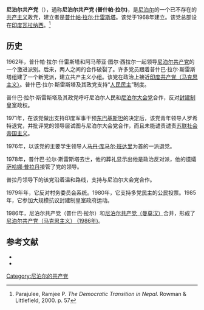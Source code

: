 {{Other uses|尼泊尔共产主义政党列表}}
{{Infobox Political Party
|leader1_title= |leader1_name= |leader2_title= |leader2_name= |leader3_title= |leader3_name= 
|名字       = 尼泊尔共产党
|原文名     = नेपाल कम्युनिष्ट पार्टी
|党代表色   = red
|图像       = <!-- 须加[[File:图像名|200px]] -->
|图像说明   = 
|所在国家或地区= {{NPL}}
|党首       = 
|总裁       = 
|主席       = 
|总书记     = 
|第一书记   = 
|秘书长     = 
|主席团     = 
|书记       = 
|发言人     = 
|创始人     = [[普什帕·拉尔·什雷斯塔|普什帕·拉尔·什雷斯塔]]
|建立       = 1968年
|解散       = 1986年
|兼并       = 
|分裂       = 
|前身       = 
|并入       = [[尼泊尔共产党（马克思主义）_(1986年)|尼泊尔共产党（马克思主义） (1986年)]]
|继承       = 
|总部       = [[印度|印度]][[瓦拉纳西|瓦拉纳西]]
|党报       = 
|青年组织   = 
|党员数目   = 
|统计日期   = 
|意识形态   = [[共产主义|共产主义]]<br>[[马克思列宁主义|马克思列宁主义]]
|政治立场   = [[左翼|左翼]]
|宗教信仰   = 
|国内组织   = 
|国际组织   = 
|seats1_title= <!-- 议会名字 -->
|seats1      = <!-- 议会席位，如250席位中有3个席位：{{Infobox political party/seats|3|250|hex=red}} -->
|官方色彩   = <!--示例：[[紫色|紫色]]和[[金色|金色]] {{Color box|#232176}}{{Color box|#E2AF2D}} -->
|官方网站   = <!-- {{URL| }}  -->
|宣传口号   = 
|国家       = 尼泊尔
|脚注       = 
}}
'''尼泊尔共产党'''（{{lang-ne|नेपाल कम्युनिष्ट पार्टी}}），通称'''尼泊尔共产党 (普什帕·拉尔)'''，是[[尼泊尔|尼泊尔]]的一个已不存在的[[共产主义|共产主义]]政党，建立者是[[普什帕·拉尔·什雷斯塔|普什帕·拉尔·什雷斯塔]]。该党于1968年建立。该党总部设在[[印度|印度]][[瓦拉纳西|瓦拉纳西]]。<ref name="ramjee">Parajulee, Ramjee P. ''The Democratic Transition in Nepal''. Rowman & Littlefield, 2000. p. 57</ref>

==历史==
1962年，普什帕·拉尔·什雷斯塔和阿马蒂亚·图尔·西拉尔一起领导[[尼泊尔共产党|尼泊尔共产党]]的一个激进派别。后来，两人之间的合作破裂了。许多党员跟着普什巴·拉尔·斯雷斯塔组建了一个新党派，建立共产主义小组。该党在政治上接近[[印度共产党（马克思主义）|印度共产党（马克思主义）]]。普什巴·拉尔·斯雷斯塔及其政党支持“[[人民民主|人民民主]]”制度。

普什巴·拉尔·斯雷斯塔及其政党呼吁尼泊尔人民和[[尼泊尔大会党|尼泊尔大会党]]合作，反对[[封建制|封建制]]皇室政权。

1971年，在该党做出支持印度军事干预[[东巴基斯坦|东巴基斯坦]]的决定后，该党青年领导人罗希特退党，并批评党的领导层试图与尼泊尔大会党合作，而且未能谴责谴责[[苏联|苏联]][[社会帝国主义|社会帝国主义]]。

1976年，以该党的主要学生领导人[[马丹·库马尔·班达里|马丹·库马尔·班达里]]为首的一派退党。

1978年，普什巴·拉尔·斯雷斯塔去世，他的葬礼显示出他是政治反对派，他的遗孀[[萨哈娜·普拉丹|萨哈娜·普拉丹]]接管了党的领导。

普拉丹领导下的该党沿着温和路线，支持与尼泊尔大会党合作。

1979年年，它反对村务委员会系统。1980年，它支持多党民主的公民投票。1985年，它参加大规模抗议封建制皇室政府运动。

1986年，尼泊尔共产党（普什巴·拉尔）和[[尼泊尔共产党（曼莫汉）|尼泊尔共产党（曼莫汉）]]合并，形成了[[尼泊尔共产党（马克思主义）_(1986年)|尼泊尔共产党（马克思主义） (1986年)]]。

==参考文献==
{{reflist}}
*{{cite journal | language =zh-hans | author =徐扬 | title =《尼泊尔革命及相关思考》| journal =《现代国际关系》 | volume =第12期 | year = 2008年 | pages = | issn =1000-6192 }}
*{{cite journal | language =zh-hans | author =徐扬 | title =《尼泊尔共产主义运动的发展及其特点》| journal =《当代世界社会主义问题》 | volume =第3期 | year = 2008年 | pages =第47-56页  | issn =1001-5574 }}

{{尼泊尔的共产党}}

[[Category:尼泊尔的共产党|Category:尼泊尔的共产党]]
